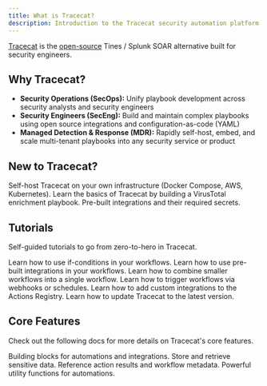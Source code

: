 ```yaml
---
title: What is Tracecat?
description: Introduction to the Tracecat security automation platform.
---
```


[Tracecat](https://tracecat.com) is the [open-source](https://github.com/TracecatHQ/tracecat) Tines / Splunk SOAR alternative built for security engineers.

## Why Tracecat?

- **Security Operations (SecOps):** Unify playbook development across security analysts and security engineers
- **Security Engineers (SecEng):** Build and maintain complex playbooks using open source integrations and configuration-as-code (YAML)
- **Managed Detection & Response (MDR):** Rapidly self-host, embed, and scale multi-tenant playbooks into any security service or product

## New to Tracecat?

<CardGroup cols={2}>
  <Card title="Install" icon="server" href="/self-hosting/introduction">
    Self-host Tracecat on your own infrastructure (Docker Compose, AWS, Kubernetes).
  </Card>
  <Card title="15-Minute Quickstart" icon="rocket" href="/installation/introduction">
    Learn the basics of Tracecat by building a VirusTotal enrichment playbook.
  </Card>
  <Card title="Integrations" icon="diagram-project" href="/cheatsheets/integrations">
    Pre-built integrations and their required secrets.
  </Card>
</CardGroup>


## Tutorials

Self-guided tutorials to go from zero-to-hero in Tracecat.

<CardGroup cols={2}>
  <Card title="Control Flow" icon="code-branch" href="/tutorials/2-control-flow">
    Learn how to use if-conditions in your workflows.
  </Card>
  <Card title="Actions Registry" icon="shapes" href="/tutorials/3-actions-registry">
    Learn how to use pre-built integrations in your workflows.
  </Card>
  <Card title="Child Workflows" icon="file-code" href="/tutorials/4-child-workflows">
    Learn how to combine smaller workflows into a single workflow.
  </Card>
  <Card title="Triggers" icon="circle-play" href="/tutorials/5-triggers">
    Learn how to trigger workflows via webhooks or schedules.
  </Card>
  <Card title="Custom Integrations" icon="file-code" href="/tutorials/6-custom-integrations">
    Learn how to add custom integrations to the Actions Registry.
  </Card>
  <Card title="Updating" icon="spinner" href="/tutorials/updating">
    Learn how to update Tracecat to the latest version.
  </Card>
</CardGroup>

## Core Features

Check out the following docs for more details on Tracecat's core features.

<CardGroup cols={2}>
  <Card title="Actions" icon="square-plus" href="/platform/actions">
    Building blocks for automations and integrations.
  </Card>
  <Card title="Secrets" icon="key" href="/platform/secrets">
    Store and retrieve sensitive data.
  </Card>
  <Card title="Expressions" icon="brackets-curly" href="/platform/expressions">
    Reference action results and workflow metadata.
  </Card>
  <Card title="Functions" icon="percent" href="/cheatsheets/functions">
    Powerful utility functions for automations.
  </Card>
</CardGroup>
